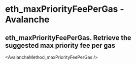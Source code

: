 # eth_maxPriorityFeePerGas  - Avalanche

## eth_maxPriorityFeePerGas. Retrieve the suggested max priority fee per gas


<AvalancheMethod_maxPriorityFeePerGas  />
